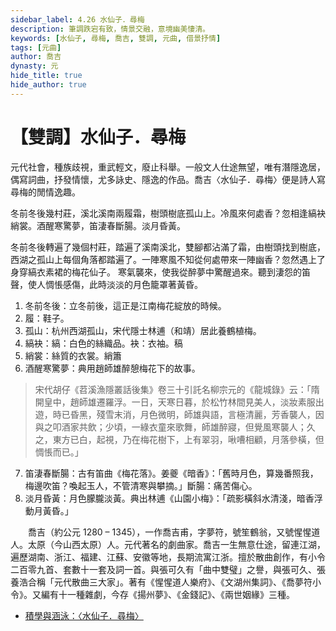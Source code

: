 ```yaml
---
sidebar_label: 4.26 水仙子．尋梅
description: 筆調跌宕有致，情景交融，意境幽美悽清。
keywords: [水仙子, 尋梅, 喬吉, 雙調, 元曲, 借景抒情]
tags: [元曲]
author: 喬吉
dynasty: 元
hide_title: true
hide_author: true
---
```


# <span className="KeepAll" data-annotation="宮調">【雙調】</span><span className="KeepAll" data-annotation="曲牌">水仙子</span>．<span className="KeepAll" data-annotation="曲題">尋梅</span>

<Author dynasty="元" name="關漢卿" />

<Intro>

元代社會，種族歧視，重武輕文，廢止科舉。一般文人仕途無望，唯有潛隱逸居，偶寫詞曲，抒發情懷，尤多詠史、隱逸的作品。喬吉〈水仙子．尋梅〉便是詩人寫尋梅的閒情逸趣。

</Intro>

<MainText>

<p className="main prose">
  冬前冬後幾村莊，溪北溪南兩履霜，樹頭樹底孤山上。冷風來何處香？忽相逢縞袂綃裳。酒醒寒驚夢，笛淒春斷腸。淡月昏黃。
</p>

</MainText>

<Translation>

冬前冬後轉遍了幾個村莊，踏遍了溪南溪北，雙腳都沾滿了霜，由樹頭找到樹底，西湖之孤山上每個角落都踏遍了。一陣寒風不知從何處帶來一陣幽香？忽然遇上了身穿縞衣素裙的梅花仙子。
寒氣襲來，使我從醉夢中驚醒過來。聽到淒怨的笛聲，使人惆悵感傷，此時淡淡的月色籠罩著黃昏。

</Translation>

<Dictionary>

1. 冬前冬後：立冬前後，這正是江南梅花綻放的時候。
2. 履：鞋子。
3. 孤山：杭州西湖孤山，宋代隱士林逋（和靖）居此養鶴植梅。
4. 縞袂：縞：白色的絲織品。袂：衣袖。<Jypt py="gou2">稿</Jypt><Jypt py="mai6" />
5. 綃裳：絲質的衣裳。綃<Jypt py="siu1">簫</Jypt>
6. 酒醒寒驚夢：典用趙師雄醉憩梅花下的故事。

> 宋代胡仔《苕溪漁隱叢話後集》卷三十引託名柳宗元的《龍城錄》云：「隋開皇中，趙師雄遷羅浮。一日，天寒日暮，於松竹林間見美人，淡妝素服出遊，時已昏黑，殘雪末消，月色微明，師雄與語，言極清麗，芳香襲人，因與之叩酒家共飲；少頃，一綠衣童來歌舞，師雄醉寢，但覺風寒襲人；久之，東方已白，起視，乃在梅花樹下，上有翠羽，啾嘈相顧，月落參橫，但惆悵而已。」

7. 笛淒春斷腸：古有笛曲《梅花落》。姜夔《暗香》：「舊時月色，算幾番照我，梅邊吹笛？喚起玉人，不管清寒與攀摘。」斷腸：痛苦傷心。
8. 淡月昏黃：月色朦朧淡黃。典出林逋《山園小梅》：「疏影橫斜水清淺，暗香浮動月黃昏。」

</Dictionary>

<Biography>
 
　　喬吉（約公元 1280 – 1345），一作喬吉甫，字夢符，號笙鶴翁，又號惺惺道人。太原（今山西太原）人。元代著名的劇曲家。喬吉一生無意仕途，留連江湖，遍歷湖南、浙江、福建、江蘇、安徽等地，長期流寓江浙。擅於散曲創作，有小令二百零九首、套數十一套及詞一首。與張可久有「曲中雙璧」之譽，與張可久、張養浩合稱「元代散曲三大家」。著有《惺惺道人樂府》、《文湖州集詞》、《喬夢符小令》。又編有十一種雜劇，今存《揚州夢》、《金錢記》、《兩世姻緣》三種。

</Biography>

<Resources>

- [積學與涵泳：〈水仙子．尋梅〉](https://www.edb.gov.hk/attachment/tc/curriculum-development/kla/chi-edu/resources/secondary-edu/lang/chi_chapter/P089.pdf)

</Resources>

